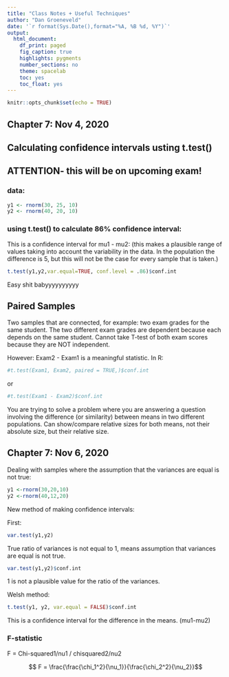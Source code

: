 ```yaml
---
title: "Class Notes + Useful Techniques"
author: "Dan Groeneveld"
date: '`r format(Sys.Date(),format="%A, %B %d, %Y")`'
output: 
  html_document:
    df_print: paged
    fig_caption: true
    highlights: pygments
    number_sections: no
    theme: spacelab
    toc: yes
    toc_float: yes
---
```


```r
knitr::opts_chunk$set(echo = TRUE)
```

## Chapter 7: Nov 4, 2020
## Calculating confidence intervals usting t.test()

## ATTENTION- this will be on upcoming exam!

### data:

```r
y1 <- rnorm(30, 25, 10)
y2 <- rnorm(40, 20, 10)
```

### using t.test() to calculate 86% confidence interval:

This is a confidence interval for mu1 - mu2: (this makes a plausible range of values taking into account the variability in the data. In the population the difference is 5, but this will not be the case for every sample that is taken.)

```r
t.test(y1,y2,var.equal=TRUE, conf.level = .86)$conf.int
```

Easy shit babyyyyyyyyyy

## Paired Samples

Two samples that are connected, for example: two exam grades for the same student. The two different exam grades are dependent because each depends on the same student. Cannot take T-test of both exam scores because they are NOT independent.

However:
Exam2 - Exam1 is a meaningful statistic. In R: 

```r
#t.test(Exam1, Exam2, paired = TRUE,)$conf.int
```

or 

```r
#t.test(Exam1 - Exam2)$conf.int
```

You are trying to solve a problem where you are answering a question involving the difference (or similarity) between means in two different populations. Can show/compare relative sizes for both means, not their absolute size, but their relative size.


## Chapter 7: Nov 6, 2020

Dealing with samples where the assumption that the variances are equal is not true:

```r
y1 <-rnorm(30,20,10)
y2 <-rnorm(40,12,20)
```

New method of making confidence intervals:

First:

```r
var.test(y1,y2)
```

True ratio of variances is not equal to 1, means assumption that variances are equal is not true.

```r
var.test(y1,y2)$conf.int
```

1 is not a plausible value for the ratio of the variances.

Welsh method:

```r
t.test(y1, y2, var.equal = FALSE)$conf.int
```

This is a confidence interval for the difference in the means. (mu1-mu2)

### F-statistic

F = Chi-squared1/nu1 / chisquared2/nu2

$$ F = \frac{\frac{\chi_1^2}{\nu_1}}{\frac{\chi_2^2}{\nu_2}}$$




